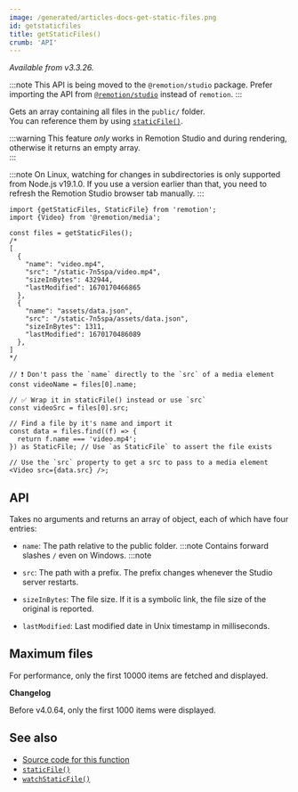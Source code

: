 ```yaml
---
image: /generated/articles-docs-get-static-files.png
id: getstaticfiles
title: getStaticFiles()
crumb: 'API'
---
```


_Available from v3.3.26._

:::note
This API is being moved to the `@remotion/studio` package. Prefer importing the API from [`@remotion/studio`](/docs/studio/get-static-files) instead of `remotion`.
:::

Gets an array containing all files in the `public/` folder.  
You can reference them by using [`staticFile()`](/docs/staticfile).

:::warning
This feature _only_ works in Remotion Studio and during rendering, otherwise it returns an empty array.  
:::

:::note
On Linux, watching for changes in subdirectories is only supported from Node.js v19.1.0. If you use a version earlier than that, you need to refresh the Remotion Studio browser tab manually.
:::

```tsx twoslash title="example.ts"
import {getStaticFiles, StaticFile} from 'remotion';
import {Video} from '@remotion/media';

const files = getStaticFiles();
/*
[
  {
    "name": "video.mp4",
    "src": "/static-7n5spa/video.mp4",
    "sizeInBytes": 432944,
    "lastModified": 1670170466865
  },
  {
    "name": "assets/data.json",
    "src": "/static-7n5spa/assets/data.json",
    "sizeInBytes": 1311,
    "lastModified": 1670170486089
  },
]
*/

// ❗ Don't pass the `name` directly to the `src` of a media element
const videoName = files[0].name;

// ✅ Wrap it in staticFile() instead or use `src`
const videoSrc = files[0].src;

// Find a file by it's name and import it
const data = files.find((f) => {
  return f.name === 'video.mp4';
}) as StaticFile; // Use `as StaticFile` to assert the file exists

// Use the `src` property to get a src to pass to a media element
<Video src={data.src} />;
```

## API

Takes no arguments and returns an array of object, each of which have four entries:

- `name`: The path relative to the public folder.
  :::note
  Contains forward slashes `/` even on Windows.
  :::note

- `src`: The path with a prefix. The prefix changes whenever the Studio server restarts.
- `sizeInBytes`: The file size. If it is a symbolic link, the file size of the original is reported.
- `lastModified`: Last modified date in Unix timestamp in milliseconds.

## Maximum files

For performance, only the first 10000 items are fetched and displayed.

**Changelog**

Before v4.0.64, only the first 1000 items were displayed.

## See also

- [Source code for this function](https://github.com/remotion-dev/remotion/blob/main/packages/core/src/get-static-files.ts)
- [`staticFile()`](/docs/staticfile)
- [`watchStaticFile()`](/docs/watchstaticfile)
